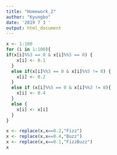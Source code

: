 ```yaml
---
title: "Homework_2"
author: "Kyungbo"
date: '2019 7 3 '
output: html_document
---
```


```r
x <- 1:100
for (i in 1:100){
if(x[i]%%3 == 0 & x[i]%%5 == 0) {
    x[i] <- 0.1
  }
  else if(x[i]%%3 == 0 & x[i]%%5 != 0) {
    x[i] <- 0.2
  }
  else if (x[i]%%5 == 0 & x[i]%%3 != 0){
    x[i] <- 0.4
  }
  else {
    x[i] <- x[i]
  }
}

x <- replace(x,x==0.2,"Fizz")
x <- replace(x,x==0.4,"Buzz")
x <- replace(x,x==0.1,"FizzBuzz")
x
```



